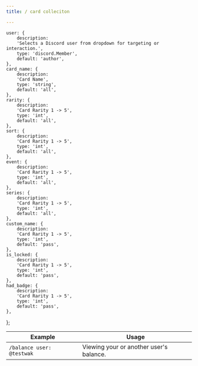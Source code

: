 ```yaml
---
title: / card colleciton

---
```



    user: {
        description:
        'Selects a Discord user from dropdown for targeting or interaction.',
        type: 'discord.Member',
        default: 'author',
    },
    card_name: {
        description:
        'Card Name',
        type: 'string',
        default: 'all',
    },
    rarity: {
        description:
        'Card Rarity 1 -> 5',
        type: 'int',
        default: 'all',
    },
    sort: {
        description:
        'Card Rarity 1 -> 5',
        type: 'int',
        default: 'all',
    },
    event: {
        description:
        'Card Rarity 1 -> 5',
        type: 'int',
        default: 'all',
    },
    series: {
        description:
        'Card Rarity 1 -> 5',
        type: 'int',
        default: 'all',
    },
    custom_name: {
        description:
        'Card Rarity 1 -> 5',
        type: 'int',
        default: 'pass',
    },
    is_locked: {
        description:
        'Card Rarity 1 -> 5',
        type: 'int',
        default: 'pass',
    },
    had_badge: {
        description:
        'Card Rarity 1 -> 5',
        type: 'int',
        default: 'pass',
    },
};

<TypeTable type={types} />


| Example                       | Usage |
| --------------------------------- | ----- |
| `/balance user: @testwak`  | Viewing your or another user's balance.      |
